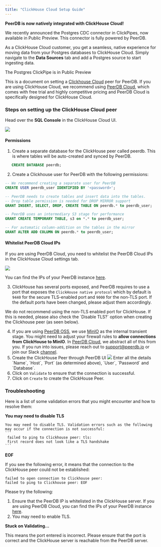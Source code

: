 ```yaml
---
title: "ClickHouse Cloud Setup Guide"
---
```


<Note>
<b>PeerDB is now natively integrated with ClickHouse Cloud!</b>

We recently announced the Postgres CDC connector in ClickPipes, now available in Public Preview.
This connector is fully powered by PeerDB.

As a ClickHouse Cloud customer, you get a seamless, native experience for moving data from your Postgres databases to ClickHouse Cloud. Simply navigate to the **Data Sources** tab and add a Postgres source to start ingesting data.

The Postgres ClickPipe is in Public Preview
</Note>

This is a document on setting a [Clickhouse Cloud](https://clickhouse.com/cloud) peer for PeerDB.
<Note>
If you are using ClickHouse Cloud, we recommend using [PeerDB Cloud](https://app.peerdb.cloud/), which comes with free trial and highly competitive pricing and PeerDB Cloud is specifically designed for ClickHouse Cloud.
</Note>
### Steps on setting up the ClickHouse Cloud peer
Head over the **SQL Console** in the ClickHouse Cloud UI.
<Frame caption="Clickhouse Cloud SQL Console">
  <img src="/images/clickhouse/clickhouse-sql-console.png" />
</Frame>

#### Permissions
1. Create a separate database for the ClickHouse peer called peerdb. This is where tables will be auto-created and synced by PeerDB.
```sql
   CREATE DATABASE peerdb;
```
2. Create a Clickhouse user for PeerDB with the following permissions:
```sql
-- We recommend creating a separate user for PeerDB
CREATE USER peerdb_user IDENTIFIED BY '<password>';

-- PeerDB needs to create tables and insert data into the tables.
-- Drop table permission is needed for DROP MIRROR support
GRANT INSERT, SELECT, DROP, CREATE TABLE ON peerdb.* to peerdb_user;

-- PeerDB uses an intermediary S3 stage for performance
GRANT CREATE TEMPORARY TABLE, s3 on *.* to peerdb_user;

-- For automatic column-addition on the tables in the mirror
GRANT ALTER ADD COLUMN ON peerdb.* to peerdb_user;
```

#### Whitelist PeerDB Cloud IPs
If you are using PeerDB Cloud, you need to whitelist the PeerDB Cloud IPs in the ClickHouse Cloud settings tab.
<Frame caption="Clickhouse Cloud SQL Console">
  <img src="/images/clickhouse/clickhouse-ip-whitelist.png" />
</Frame>

You can find the IPs of your PeerDB instance [here](/peerdb-cloud/ip-table).

3. ClickHouse has several ports exposed, and PeerDB requires to use a port that exposes the `ClickHouse native protocol` which by default is `9440` for the secure TLS-enabled port and `9000` for the non-TLS port. If the default ports have been changed, please adjust them accordingly.
<Warning>
We do not recommend using the non-TLS enabled port for ClickHouse. If this is needed, please also check the `Disable TLS?` option when creating the Clickhouse peer (as seen below).
</Warning>

4. If you are using [PeerDB OSS](https://github.com/PeerDB-io/peerdb), we use [MinIO](https://min.io/) as the internal transient stage. You might need to adjust your firewall rules to **allow connections from ClickHouse to MinIO**.
In [PeerDB Cloud](https://app.peerdb.cloud/), we abstract all of this from you. If you run into issues, please reach out to support@peerdb.io or join our Slack [channel](https://slack.peerdb.io).
5. Create the ClickHouse Peer through PeerDB UI
    <Frame caption="Create ClickHouse Peer">
    <img src="/images/setup/clickhouse/clickhousepeer.png" />
    </Frame>
    Enter all the details `Name`, `Host`, `Port` (as determined above), `User`, `Password` and `Database`.
6. Click on `Validate` to ensure that the connection is successful.
7. Click on `Create` to create the ClickHouse Peer.

### Troubleshooting
Here is a list of some validation errors that you might encounter and how to resolve them:

**You may need to disable TLS**

    You may need to disable TLS. Validation errors such as the following may occur if the connection is not successful:
    ```
     failed to ping to Clickhouse peer: tls:
     first record does not look like a TLS handshake
    ```

**EOF**

If you see the following error, it means that the connection to the ClickHouse peer could not be established:
```
failed to open connection to Clickhouse peer:
failed to ping to Clickhouse peer: EOF
```
Please try the following:
1. Ensure that the PeerDB IP is whitelisted in the ClickHouse server. If you are using PeerDB Cloud, you can find the IPs of your PeerDB instance [here](/peerdb-cloud/ip-table).
2. You may need to enable TLS.

**Stuck on Validating...**

This means the port entered is incorrect. Please ensure that the port is correct and the ClickHouse server is reachable from the PeerDB server.